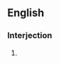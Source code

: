 {{also|uhhuh|uh-huh}}
==English==

===Interjection===
{{en-interj|head=[[uh]] [[huh]]}}

# {{alternative spelling of|uh-huh|lang=en}}